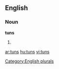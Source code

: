 ==English==

===Noun===
'''tuns'''

# {{plural of|[[tun]]}}

[[Category:English plurals]]

[[ar:tuns]]
[[hu:tuns]]
[[vi:tuns]]
